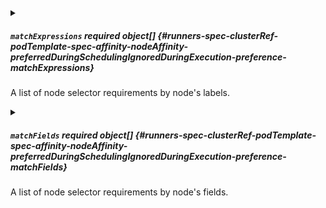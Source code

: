 


<details className="config-field" data-expandable="true">
<summary>

##### `matchExpressions` <span className="config-field-required" data-required="false">required</span> <span className="config-field-type">object[]</span> <span className="config-field-default"></span> <span className="config-field-enum"></span> {#runners-spec-clusterRef-podTemplate-spec-affinity-nodeAffinity-preferredDuringSchedulingIgnoredDuringExecution-preference-matchExpressions}

A list of node selector requirements by node's labels.

</summary>

<PartialMatchExpressionsreference />


</details>



<details className="config-field" data-expandable="true">
<summary>

##### `matchFields` <span className="config-field-required" data-required="false">required</span> <span className="config-field-type">object[]</span> <span className="config-field-default"></span> <span className="config-field-enum"></span> {#runners-spec-clusterRef-podTemplate-spec-affinity-nodeAffinity-preferredDuringSchedulingIgnoredDuringExecution-preference-matchFields}

A list of node selector requirements by node's fields.

</summary>

<PartialMatchFieldsreference />


</details>
